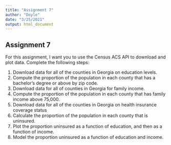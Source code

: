 ```yaml
---
title: "Assignment 7"
author: "Doyle"
date: "3/25/2021"
output: html_document
---
```


Assignment 7
---

For this assignment, I want you to use the Census ACS API to download and plot data. Complete the following steps:

1. Download data for all of the counties in Georgia on education levels. 
2. Compute the proportion of the population in each county that has a bachelor's degree or above by zip code.
3. Download data for all of counties in Georgia for family income. 
4. Compute the proportion of the population in each county that has family income above 75,000. 
5. Download data for all of the counties in Georgia on health insurance coverage status 
6. Calculate the proportion of the population in each county that is uninsured. 
7. Plot the proportion uninsured as a function of education, and then as a function of income. 
8. Model the proportion uninsured as a function of education and income.